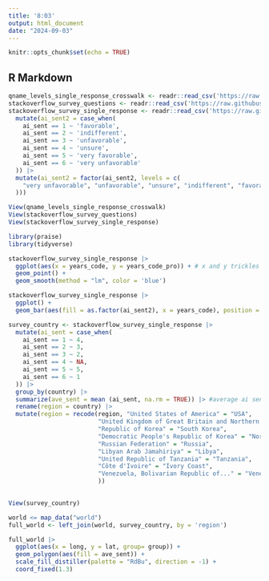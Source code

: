 ```yaml
---
title: '8:03'
output: html_document
date: "2024-09-03"
---
```


```r
knitr::opts_chunk$set(echo = TRUE)
```

## R Markdown

```r
qname_levels_single_response_crosswalk <- readr::read_csv('https://raw.githubusercontent.com/rfordatascience/tidytuesday/master/data/2024/2024-09-03/qname_levels_single_response_crosswalk.csv')
stackoverflow_survey_questions <- readr::read_csv('https://raw.githubusercontent.com/rfordatascience/tidytuesday/master/data/2024/2024-09-03/stackoverflow_survey_questions.csv')
stackoverflow_survey_single_response <- readr::read_csv('https://raw.githubusercontent.com/rfordatascience/tidytuesday/master/data/2024/2024-09-03/stackoverflow_survey_single_response.csv') |> 
  mutate(ai_sent2 = case_when(
    ai_sent == 1 ~ 'favorable',
    ai_sent == 2 ~ 'indifferent',
    ai_sent == 3 ~ 'unfavorable',
    ai_sent == 4 ~ 'unsure',
    ai_sent == 5 ~ 'very favorable',
    ai_sent == 6 ~ 'very unfavorable'
  )) |> 
  mutate(ai_sent2 = factor(ai_sent2, levels = c(
    "very unfavorable", "unfavorable", "unsure", "indifferent", "favorable", "very favorable"
  )))

```
```r
View(qname_levels_single_response_crosswalk)
View(stackoverflow_survey_questions)
View(stackoverflow_survey_single_response)
```

```r
library(praise)
library(tidyverse)
```
```r
stackoverflow_survey_single_response |> 
  ggplot(aes(x = years_code, y = years_code_pro)) + # x and y trickles down into other functions
  geom_point() +
  geom_smooth(method = "lm", color = 'blue')
```



```r
stackoverflow_survey_single_response |> 
  ggplot() +
  geom_bar(aes(fill = as.factor(ai_sent2), x = years_code), position = 'fill') # aes puts columns in data set to put onto plot, if you want to use columns as a factor in plot (i.e. make color of each point = column1)
```

```r
survey_country <- stackoverflow_survey_single_response |> 
  mutate(ai_sent = case_when(
    ai_sent == 1 ~ 4,
    ai_sent == 2 ~ 3, 
    ai_sent == 3 ~ 2,
    ai_sent == 4 ~ NA,
    ai_sent == 5 ~ 5,
    ai_sent == 6 ~ 1
  )) |> 
  group_by(country) |> 
  summarize(ave_sent = mean (ai_sent, na.rm = TRUE)) |> #average ai sentiment per country
  rename(region = country) |> 
  mutate(region = recode(region, "United States of America" = "USA", 
                         "United Kingdom of Great Britain and Northern Ireland" = "UK",
                         "Republic of Korea" = "South Korea",
                         "Democratic People's Republic of Korea" = "North Korea",
                         "Russian Federation" = "Russia",
                         "Libyan Arab Jamahiriya" = "Libya",
                         "United Republic of Tanzania" = "Tanzania",
                         "Côte d'Ivoire" = "Ivory Coast",
                         "Venezuela, Bolivarian Republic of..." = "Venezuela"
                         ))
              
```


```r
View(survey_country)
```


```r
world <= map_data("world")
full_world <- left_join(world, survey_country, by = 'region')
```
```r
full_world |> 
  ggplot(aes(x = long, y = lat, group= group)) +
  geom_polygon(aes(fill = ave_sent)) +
  scale_fill_distiller(palette = "RdBu", direction = -1) + 
  coord_fixed(1.3)
```


